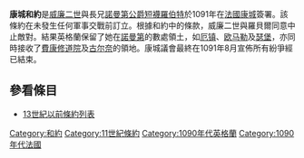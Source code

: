 '''康城和約'''是[[威廉二世_(英格蘭)|威廉二世]]與長兄[[諾曼第公爵|諾曼第公爵]][[羅貝爾二世_(諾曼第)|短襪羅伯特]]於1091年在[[法國|法國]][[卡昂|康城]]簽署。該條約在未發生任何軍事交戰前訂立。根據和約中的條款，威廉二世與羅貝爾同意中止敵對。結果英格蘭保留了她在[[諾曼第|諾曼第]]的數處領土，如[[厄镇|厄镇]]、[[欧马勒|欧马勒]]及[[瑟堡-奧克特維爾|瑟堡]]，亦同時接收了[[費康修道院|費康修道院]]及[[布赖地区古尔奈|古尔奈]]的領地。康城議會最終在1091年8月宣佈所有紛爭經已結束。

==參看條目==
*[[13世紀以前條約列表|13世紀以前條約列表]]

[[Category:和約|Category:和約]]
[[Category:11世紀條約|Category:11世紀條約]]
[[Category:1090年代英格蘭|Category:1090年代英格蘭]]
[[Category:1090年代法國|Category:1090年代法國]]

{{Euro-hist-stub}}